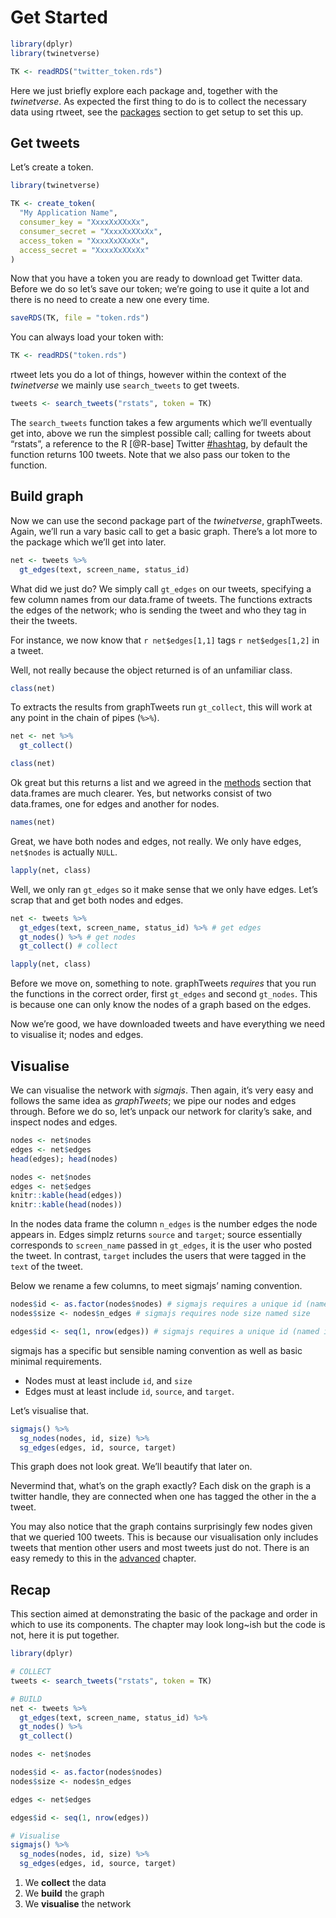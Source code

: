# Get Started {#get-started}

```r
library(dplyr)
library(twinetverse)

TK <- readRDS("twitter_token.rds")
```

Here we just briefly explore each package and, together with the _twinetverse_. As expected the first thing to do is to collect the necessary data using rtweet, see the [packages](#pkgs) section to get setup to set this up.

## Get tweets

Let's create a token.

```r
library(twinetverse)

TK <- create_token(
  "My Application Name",
  consumer_key = "XxxxXxXXxXx",
  consumer_secret = "XxxxXxXXxXx",
  access_token = "XxxxXxXXxXx",
  access_secret = "XxxxXxXXxXx"
)
```

Now that you have a token you are ready to download get Twitter data. Before we do so let's save our token; we're going to use it quite a lot and there is no need to create a new one every time.

```r
saveRDS(TK, file = "token.rds")
```

You can always load your token with:

```r
TK <- readRDS("token.rds")
```

rtweet lets you do a lot of things, however within the context of the _twinetverse_ we mainly use `search_tweets` to get tweets.

```r
tweets <- search_tweets("rstats", token = TK)
```

The `search_tweets` function takes a few arguments which we'll eventually get into, above we run the simplest possible call; calling for tweets about "rstats", a reference to the R [@R-base] Twitter [#hashtag](https://twitter.com/search?q=rstats), by default the function returns 100 tweets. Note that we also pass our token to the function.

## Build graph

Now we can use the second package part of the _twinetverse_, graphTweets. Again, we'll run a vary basic call to get a basic graph. There's a lot more to the package which we'll get into later.

```r
net <- tweets %>% 
  gt_edges(text, screen_name, status_id)
```

What did we just do? We simply call `gt_edges` on our tweets, specifying a few column names from our data.frame of tweets. The functions extracts the edges of the network; who is sending the tweet and who they tag in their the tweets. 

For instance, we now know that `r net$edges[1,1]` tags `r net$edges[1,2]` in a tweet.

Well, not really because the object returned is of an unfamiliar class.

```r
class(net)
```

To extracts the results from graphTweets run `gt_collect`, this will work at any point in the chain of pipes (`%>%`).

```r
net <- net %>% 
  gt_collect()

class(net)
```

Ok great but this returns a list and we agreed in the [methods](methods) section that data.frames are much clearer. Yes, but networks consist of two data.frames, one for edges and another for nodes.

```r
names(net)
```

Great, we have both nodes and edges, not really. We only have edges, `net$nodes` is actually `NULL`. 

```r
lapply(net, class)
```

Well, we only ran `gt_edges` so it make sense that we only have edges. Let's scrap that and get both nodes and edges.

```r
net <- tweets %>% 
  gt_edges(text, screen_name, status_id) %>% # get edges
  gt_nodes() %>% # get nodes
  gt_collect() # collect

lapply(net, class)
```

Before we move on, something to note. graphTweets _requires_ that you run the functions in the correct order, first `gt_edges` and second `gt_nodes`. This is because one can only know the nodes of a graph based on the edges.

Now we're good, we have downloaded tweets and have everything we need to visualise it; nodes and edges.

## Visualise

We can visualise the network with _sigmajs_. Then again, it's very easy and follows the same idea as _graphTweets_; we pipe our nodes and edges through. Before we do so, let's unpack our network for clarity's sake, and inspect nodes and edges.

```r
nodes <- net$nodes
edges <- net$edges
head(edges); head(nodes)
```

```r
nodes <- net$nodes
edges <- net$edges
knitr::kable(head(edges))
knitr::kable(head(nodes))
```

In the nodes data frame the column `n_edges` is the number edges the node appears in. Edges simplz returns `source` and `target`; source essentially corresponds to `screen_name` passed in `gt_edges`, it is the user who posted the tweet. In contrast, `target` includes the users that were tagged in the `text` of the tweet.

Below we rename a few columns, to meet sigmajs' naming convention.

```r
nodes$id <- as.factor(nodes$nodes) # sigmajs requires a unique id (named id)
nodes$size <- nodes$n_edges # sigmajs requires node size named size

edges$id <- seq(1, nrow(edges)) # sigmajs requires a unique id (named id)
```

sigmajs has a specific but sensible naming convention as well as basic minimal requirements. 

* Nodes must at least include `id`, and `size`
* Edges must at least include `id`, `source`, and `target`.

Let's visualise that.

```r
sigmajs() %>% 
  sg_nodes(nodes, id, size) %>% 
  sg_edges(edges, id, source, target)
```

This graph does not look great. We'll beautify that later on. 

Nevermind that, what's on the graph exactly? Each disk on the graph is a twitter handle, they are connected when one has tagged the other in the a tweet.

You may also notice that the graph contains surprisingly few nodes given that we queried 100 tweets. This is because our visualisation only includes tweets that mention other users and most tweets just do not. There is an easy remedy to this in the [advanced](advanced) chapter.

## Recap

This section aimed at demonstrating the basic of the package and order in which to use its components. The chapter may look long~ish but the code is not, here it is put together.

```r
library(dplyr)

# COLLECT
tweets <- search_tweets("rstats", token = TK)

# BUILD
net <- tweets %>% 
  gt_edges(text, screen_name, status_id) %>% 
  gt_nodes() %>% 
  gt_collect() 

nodes <- net$nodes

nodes$id <- as.factor(nodes$nodes) 
nodes$size <- nodes$n_edges 

edges <- net$edges

edges$id <- seq(1, nrow(edges))

# Visualise
sigmajs() %>% 
  sg_nodes(nodes, id, size) %>% 
  sg_edges(edges, id, source, target)
```

1. We **collect** the data
2. We **build** the graph
3. We **visualise** the network
